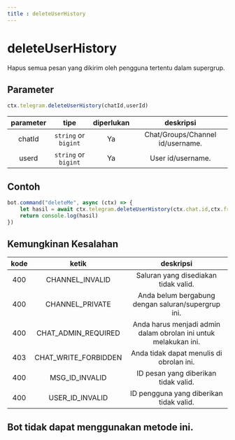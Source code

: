 ```yaml
---
title : deleteUserHistory
---
```


# deleteUserHistory
Hapus semua pesan yang dikirim oleh pengguna tertentu dalam supergrup.

## Parameter
```ts
ctx.telegram.deleteUserHistory(chatId,userId)
```
| parameter | tipe | diperlukan | deskripsi | 
| :----: | :---: | :-----: | :---------: |
| chatId | `string` or `bigint` | Ya | Chat/Groups/Channel id/username. |
| userd | `string` or `bigint` | Ya | User id/username. |

## Contoh
```ts highlight="2"
bot.command("deleteMe", async (ctx) => {
    let hasil = await ctx.telegram.deleteUserHistory(ctx.chat.id,ctx.from.id)
    return console.log(hasil)
})
```
## Kemungkinan Kesalahan
| kode | ketik | deskripsi |
| :---: | :---: | :------:|
| 400 | CHANNEL_INVALID | Saluran yang disediakan tidak valid. |
| 400 | CHANNEL_PRIVATE | Anda belum bergabung dengan saluran/supergrup ini. |
| 400 | CHAT_ADMIN_REQUIRED | Anda harus menjadi admin dalam obrolan ini untuk melakukan ini. |
| 403 | CHAT_WRITE_FORBIDDEN | Anda tidak dapat menulis di obrolan ini. |
| 400 | MSG_ID_INVALID | ID pesan yang diberikan tidak valid.
| 400 | USER_ID_INVALID | ID pengguna yang diberikan tidak valid.

## Bot tidak dapat menggunakan metode ini.